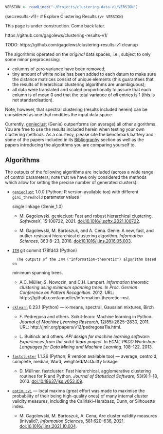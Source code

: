 ```r
VERSION <- readLines("~/Projects/clustering-data-v1/VERSION")
```

(sec:results-v1)=
# Explore Clustering Results (v`r VERSION`)


::::{todo}
This page is under construction. Come back later.
::::


https://github.com/gagolews/clustering-results-v1/


TODO: https://github.com/gagolews/clustering-results-v1 cleanup

The algorithms operated on the *original* data spaces,
i.e., subject to only some minor preprocessing:

* columns of zero variance have been removed;
* tiny amount of white noise has been added to each datum to make sure the
    distance matrices consist of unique elements (this guarantees that the
    results of hierarchical clustering algorithms are unambiguous);
* all data were translated and scaled proportionally
    to assure that each column is of mean 0 and that the total variance
    of *all* entries is 1 (this is not standardisation).


Note, however, that spectral clustering (results included herein)
can be considered as one that modifies the input data space.




Currently, [genieclust](https://genieclust.gagolewski.com) (Genie)
outperforms (on average) all other algorithms.
You are free to use the results included herein when testing
your own clustering methods.
As a courtesy, please cite the benchmark battery and
some of the papers included in its
[Bibliography](https://github.com/gagolews/clustering_benchmarks_v1/blob/master/README.md#bibliography) section
as well as the papers introducing the algorithms you are comparing yourself to.




## Algorithms

The outputs of the following algorithms are included
(across a wide range of control parameters; note that we have only considered
the methods which allow for setting the precise number of generated clusters):

* [`genieclust`](https://genieclust.gagolewski.com)
    1.0.0 (Python; R version available too)
    with different `gini_threshold` parameter values

    single linkage (Genie_1.0)

    * M. Gagolewski. genieclust: Fast and robust hierarchical
    clustering. *SoftwareX*, 15:100722, 2021. [doi:10.1016/j.softx.2021.100722](https://dx.doi.org/10.1016/j.softx.2021.100722).

    * M. Gagolewski, M. Bartoszuk, and A. Cena. Genie: A new, fast,
    and outlier-resistant hierarchical clustering algorithm.
    *Information Sciences*, 363:8–23, 2016. [doi:10.1016/j.ins.2016.05.003](https://dx.doi.org/10.1016/j.ins.2016.05.003).



* [`ITM`](https://github.com/amueller/information-theoretic-mst)
    git commit 178fd43 (Python)

        The outputs of the ITM ("information-theoretic") algorithm based on
minimum spanning trees.


    * A.C. Müller, S. Nowozin, and C.H. Lampert.
    *Information theoretic clustering using minimum spanning trees*.
    In *Proc. German Conference on Pattern Recognition*. 2012.
    URL: https://github.com/amueller/information-theoretic-mst.



* [`sklearn`](https://scikit-learn.org/stable/modules/clustering.html)
    0.23.1 (Python) — k-means, spectral, Gaussian mixtures, Birch

    * F. Pedregosa and others. Scikit-learn: Machine learning in Python.
    *Journal of Machine Learning Research*, 12(85):2825–2830, 2011.
    URL: http://jmlr.org/papers/v12/pedregosa11a.html.

    * L. Buitinck and others. *API design for machine learning software:
    Experiences from the scikit-learn project*. In *ECML PKDD Workshop:
    Languages for Data Mining and Machine Learning*, 108–122. 2013.


* [`fastcluster`](http://www.danifold.net/fastcluster.html) 1.1.26
    (Python; R version available too) — average, centroid, complete,
    median, Ward, weighted/McQuitty linkage

    * D. Müllner. fastcluster: Fast hierarchical, agglomerative clustering
    routines for R and Python. *Journal of Statistical Software*,
    53(9):1–18, 2013. [doi:10.18637/jss.v053.i09](https://dx.doi.org/10.18637/jss.v053.i09).


* [`optim_cvi`](https://github.com/gagolews/optim_cvi) —
    local maxima (great effort was made to maximise the probability of their
    being high-quality ones) of many internal cluster validity measures,
    including the Caliński–Harabasz, Dunn, or Silhouette index.

    * M. Gagolewski, M. Bartoszuk, A. Cena,
    Are cluster validity measures (in)valid?,
    *Information Sciences*, 581:620–636, 2021.
    [doi:10.1016/j.ins.2021.10.004](https://dx.doi.org/10.1016/j.ins.2021.10.004).


